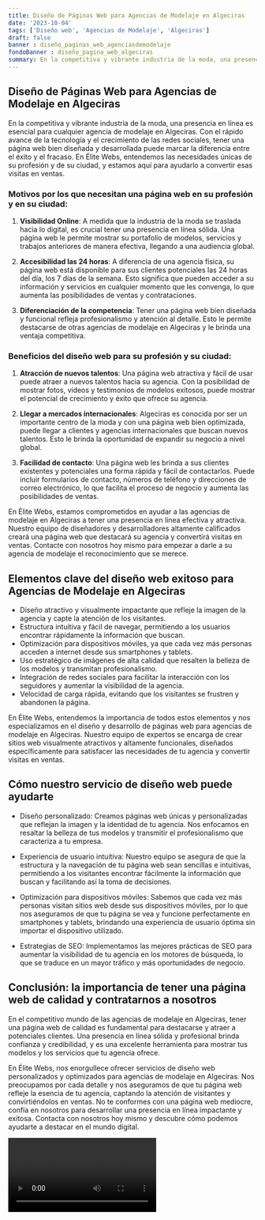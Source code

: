 ```yaml
---
title: Diseño de Páginas Web para Agencias de Modelaje en Algeciras
date: '2023-10-04'
tags: ['Diseño web', 'Agencias de Modelaje', 'Algeciras']
draft: false
banner : diseño_paginas_web_agenciasdemodelaje
fondoBanner : diseño_pagina_web_algeciras
summary: En la competitiva y vibrante industria de la moda, una presencia en línea es esencial para cualquier agencia de modelaje en Algeciras. Con el rápido avance de la tecnología y el crecimiento de las redes sociales, tener una página web bien diseñada y desarrollada puede marcar la diferencia entre el éxito y el fracaso. En Élite Webs, entendemos las necesidades únicas de su profesión y de su ciudad, y estamos aquí para ayudarlo a convertir esas visitas en ventas.
---
```


## Diseño de Páginas Web para Agencias de Modelaje en Algeciras

En la competitiva y vibrante industria de la moda, una presencia en línea es esencial para cualquier agencia de modelaje en Algeciras. Con el rápido avance de la tecnología y el crecimiento de las redes sociales, tener una página web bien diseñada y desarrollada puede marcar la diferencia entre el éxito y el fracaso. En Élite Webs, entendemos las necesidades únicas de su profesión y de su ciudad, y estamos aquí para ayudarlo a convertir esas visitas en ventas.

### Motivos por los que necesitan una página web en su profesión y en su ciudad:

1. **Visibilidad Online**: A medida que la industria de la moda se traslada hacia lo digital, es crucial tener una presencia en línea sólida. Una página web le permite mostrar su portafolio de modelos, servicios y trabajos anteriores de manera efectiva, llegando a una audiencia global.

2. **Accesibilidad las 24 horas**: A diferencia de una agencia física, su página web está disponible para sus clientes potenciales las 24 horas del día, los 7 días de la semana. Esto significa que pueden acceder a su información y servicios en cualquier momento que les convenga, lo que aumenta las posibilidades de ventas y contrataciones.

3. **Diferenciación de la competencia**: Tener una página web bien diseñada y funcional refleja profesionalismo y atención al detalle. Esto le permite destacarse de otras agencias de modelaje en Algeciras y le brinda una ventaja competitiva.

### Beneficios del diseño web para su profesión y su ciudad:

1. **Atracción de nuevos talentos**: Una página web atractiva y fácil de usar puede atraer a nuevos talentos hacia su agencia. Con la posibilidad de mostrar fotos, videos y testimonios de modelos exitosos, puede mostrar el potencial de crecimiento y éxito que ofrece su agencia.

2. **Llegar a mercados internacionales**: Algeciras es conocida por ser un importante centro de la moda y con una página web bien optimizada, puede llegar a clientes y agencias internacionales que buscan nuevos talentos. Esto le brinda la oportunidad de expandir su negocio a nivel global.

3. **Facilidad de contacto**: Una página web les brinda a sus clientes existentes y potenciales una forma rápida y fácil de contactarlos. Puede incluir formularios de contacto, números de teléfono y direcciones de correo electrónico, lo que facilita el proceso de negocio y aumenta las posibilidades de ventas.

En Élite Webs, estamos comprometidos en ayudar a las agencias de modelaje en Algeciras a tener una presencia en línea efectiva y atractiva. Nuestro equipo de diseñadores y desarrolladores altamente calificados creará una página web que destacará su agencia y convertirá visitas en ventas. Contacte con nosotros hoy mismo para empezar a darle a su agencia de modelaje el reconocimiento que se merece.

<GifSeo />

<Cta />

## Elementos clave del diseño web exitoso para Agencias de Modelaje en Algeciras

- Diseño atractivo y visualmente impactante que refleje la imagen de la agencia y capte la atención de los visitantes.
- Estructura intuitiva y fácil de navegar, permitiendo a los usuarios encontrar rápidamente la información que buscan.
- Optimización para dispositivos móviles, ya que cada vez más personas acceden a internet desde sus smartphones y tablets.
- Uso estratégico de imágenes de alta calidad que resalten la belleza de los modelos y transmitan profesionalismo.
- Integración de redes sociales para facilitar la interacción con los seguidores y aumentar la visibilidad de la agencia.
- Velocidad de carga rápida, evitando que los visitantes se frustren y abandonen la página.

En Élite Webs, entendemos la importancia de todos estos elementos y nos especializamos en el diseño y desarrollo de páginas web para agencias de modelaje en Algeciras. Nuestro equipo de expertos se encarga de crear sitios web visualmente atractivos y altamente funcionales, diseñados específicamente para satisfacer las necesidades de tu agencia y convertir visitas en ventas.

## Cómo nuestro servicio de diseño web puede ayudarte

- Diseño personalizado: Creamos páginas web únicas y personalizadas que reflejan la imagen y la identidad de tu agencia. Nos enfocamos en resaltar la belleza de tus modelos y transmitir el profesionalismo que caracteriza a tu empresa.

- Experiencia de usuario intuitiva: Nuestro equipo se asegura de que la estructura y la navegación de tu página web sean sencillas e intuitivas, permitiendo a los visitantes encontrar fácilmente la información que buscan y facilitando así la toma de decisiones.

- Optimización para dispositivos móviles: Sabemos que cada vez más personas visitan sitios web desde sus dispositivos móviles, por lo que nos aseguramos de que tu página se vea y funcione perfectamente en smartphones y tablets, brindando una experiencia de usuario óptima sin importar el dispositivo utilizado.

- Estrategias de SEO: Implementamos las mejores prácticas de SEO para aumentar la visibilidad de tu agencia en los motores de búsqueda, lo que se traduce en un mayor tráfico y más oportunidades de negocio.

## Conclusión: la importancia de tener una página web de calidad y contratarnos a nosotros

En el competitivo mundo de las agencias de modelaje en Algeciras, tener una página web de calidad es fundamental para destacarse y atraer a potenciales clientes. Una presencia en línea sólida y profesional brinda confianza y credibilidad, y es una excelente herramienta para mostrar tus modelos y los servicios que tu agencia ofrece.

En Élite Webs, nos enorgullece ofrecer servicios de diseño web personalizados y optimizados para agencias de modelaje en Algeciras. Nos preocupamos por cada detalle y nos aseguramos de que tu página web refleje la esencia de tu agencia, captando la atención de visitantes y convirtiéndolos en ventas. No te conformes con una página web mediocre, confía en nosotros para desarrollar una presencia en línea impactante y exitosa. Contacta con nosotros hoy mismo y descubre cómo podemos ayudarte a destacar en el mundo digital.

<Video />

<CtaBot job='Agencias de Modelaje' city='Algeciras'/>

<Gmaps query='Algeciras+españa+maps' />